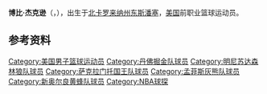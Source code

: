 {{noteTA
|G1=NBA
}}
{{Infobox basketball biography
| name            = 博比·杰克逊<br />Bobby Jackson
| image           = Bobby Jackson Kings.jpg
| position = 總教練
| nickname = 
| height_ft       = 6
| height_in       = 1
| weight_lb       = 185
| team = Stockton Kings
| nationality  = {{USA}}
| nationality_2 =
| birth_date      = {{birth date and age|1973|03|13}}
| birth_place = {{USA}}[[北卡罗来纳州|北卡罗来纳州]][[东斯潘塞_(北卡罗来纳州)|东斯潘塞]]
| death_date = 
| death_place = 
| highschool = 
| college = [[明尼苏达大学|明尼苏达大学]]
| draft_round = 1
| draft_pick = 23
| draft_year = 1997
| draft_team = [[西雅图超音速队|西雅图超音速队]]
| career_start    = 1997
| career_end      = 2009
| career_number   = 13, 24, 8
| career_position = [[控球后卫|控球后卫]]
| coach_start     = 2011
| years1          = {{nbay|1997|full=y}}
| team1           = [[丹佛掘金|丹佛掘金]]
| years2          = {{nbay|1998|start}}–{{nbay|1999|end}}
| team2           = [[明尼苏达森林狼|明尼苏达森林狼]]
| years3          = {{nbay|2000|start}}–{{nbay|2004|end}}
| team3           = [[萨克拉门托国王|萨克拉门托国王]]
| years4          = {{nbay|2005|full=y}}
| team4           = [[孟菲斯灰熊|孟菲斯灰熊]]
| years5          = {{nbay|2006|start}}–{{nbay|2007|end}}
| team5           = [[新奥尔良黄蜂|新奥尔良 / 奧克拉荷馬城黄蜂]]
| years6          = {{nbay|2007|end}}
| team6           = [[休斯敦火箭|休斯敦火箭]]
| years7          = {{nbay|2008|full=y}}
| team7           = 萨克拉门托国王
| cyears1         = {{nbay|2011|start}}–{{nbay|2012|end}}
| cteam1          = 萨克拉门托国王(助理教練)
| cyears2         = 2021–今
| cteam2          = [[史塔克頓國王|史塔克頓國王]]
| awards = 
| halloffame = 
}}
'''博比·杰克逊'''（{{lang-en|'''Bobby Jackson'''}}，{{bd|1973年|3月13日|}}），出生于[[北卡罗来纳州|北卡罗来纳州]][[东斯潘塞_(北卡罗来纳州)|东斯潘塞]]，[[美国|美国]]前职业篮球运动员。

== 参考资料 ==
{{reflist}}

{{十大联盟年度最佳男子篮球运动员}}
{{1997 NBA Draft}}
{{NBA最佳第六人}}

{{US-sport-bio-stub}}
{{Authority control}}
{{DEFAULTSORT:Jackson, Bobby}}
[[Category:美国男子篮球运动员|Category:美国男子篮球运动员]]
[[Category:丹佛掘金队球员|Category:丹佛掘金队球员]]
[[Category:明尼苏达森林狼队球员|Category:明尼苏达森林狼队球员]]
[[Category:萨克拉门托国王队球员|Category:萨克拉门托国王队球员]]
[[Category:孟菲斯灰熊队球员|Category:孟菲斯灰熊队球员]]
[[Category:新奥尔良黄蜂队球员|Category:新奥尔良黄蜂队球员]]
[[Category:NBA球探|Category:NBA球探]]